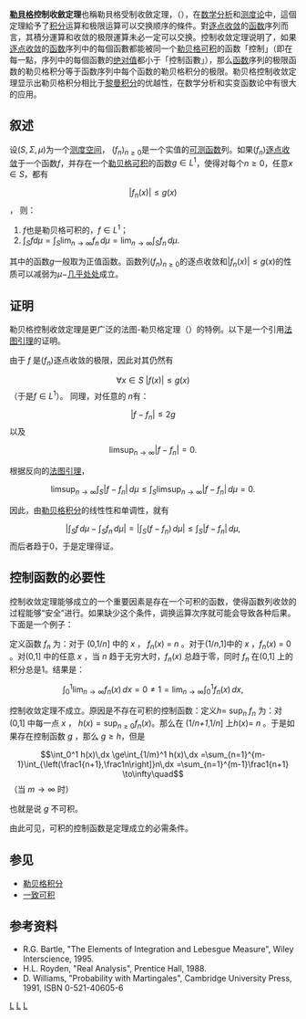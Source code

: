 {{NoteTA|G1=Math}}
'''[[勒貝格|勒貝格]]控制收斂定理'''也稱勒貝格受制收斂定理，（{{lang-en| Lebesgue's dominated convergence theorem}}），在[[数学分析|数学分析]]和[[测度论|测度论]]中，這個定理給予了[[积分|积分]]运算和极限运算可以交换顺序的條件。對[[逐点收敛|逐点收敛]]的[[函数|函数]]序列而言，其積分運算和收敛的极限運算未必一定可以交换。控制收敛定理说明了，如果[[逐点收敛|逐点收敛]]的[[函数|函数]]序列中的每個函數都能被同一个[[勒贝格积分|勒贝格可积]]的函数「控制」（即在每一點，序列中的每個函數的[[绝对值|绝对值]]都小于「控制函數」），那么[[函数|函数]]序列的极限函数的勒贝格积分等于函数序列中每个函数的勒贝格积分的极限。勒贝格控制收敛定理显示出勒贝格积分相比于[[黎曼积分|黎曼积分]]的优越性，在数学分析和实变函数论中有很大的应用。

==叙述==

设<math>\scriptstyle (S,\Sigma,\mu)</math>为一个[[测度空间|测度空间]]， <math>\scriptstyle (f_n)_{n \ge 0}</math>是一个实值的[[可测函数|可测函数]]列。如果<math>\scriptstyle (f_n)</math>[[逐点收敛|逐点收敛]]于一个函数<math>\scriptstyle f</math>，并存在一个[[勒贝格积分|勒贝格可积]]的函数<math>\scriptstyle g \in L^1</math>，使得对每个<math>\scriptstyle n \ge 0</math>，任意<math>\scriptstyle x \in S</math>，都有
:<math> |f_n(x)| \le g(x)</math>，
则：
#<math>\scriptstyle f</math>也是勒贝格可积的，<math>\scriptstyle f \in L^1</math>；
#<math>
 \int_S f d\mu = \int_S \lim_{n\to\infty} f_n\,d\mu=\lim_{n\to\infty}\int_S f_n\,d\mu.
</math>

其中的函数<math>\scriptstyle g</math>一般取为正值函数。函数列<math>\scriptstyle (f_n)_{n \ge 0}</math>的逐点收敛和<math> |f_n(x)| \le g(x)</math>的性质可以减弱为<math>\scriptstyle \mu -</math>[[几乎处处|几乎处处]]成立。

==证明==

勒贝格控制收敛定理是更广泛的法图-勒贝格定理（{{lang|en|Fatou–Lebesgue theorem}}）的特例。以下是一个引用[[法图引理|法图引理]]的证明。

由于 <math>\scriptstyle f</math> 是<math>\scriptstyle (f_n)</math>逐点收敛的极限，因此对其仍然有
:<math>\forall x \in S \ |f(x)| \le g(x)</math>（于是<math>\scriptstyle f \in L^1</math>）。
同理，对任意的 ''n''有：
:<math>|f-f_n|\le 2g</math> 以及
:<math>
\limsup_{n\to\infty}|f-f_n|=0.
</math>

根据反向的[[法图引理|法图引理]]，
:<math>
\limsup_{n\to\infty}\int_S|f-f_n|\,d\mu
\le\int_S\limsup_{n\to\infty}|f-f_n|\,d\mu=0.
</math>

因此，由[[勒贝格积分|勒贝格积分]]的线性性和单调性，就有
:<math>
\biggl|\int_Sf\,d\mu-\int_Sf_n\,d\mu\biggr|
=\biggl|\int_S(f-f_n)\,d\mu\biggr|
\le\int_S|f-f_n|\,d\mu,
</math>
而后者趋于0，于是定理得证。


==控制函数的必要性==

控制收敛定理能够成立的一个重要因素是存在一个可积的函数，使得函数列收敛的过程能够“安全”进行。如果缺少这个条件，调换运算次序就可能会导致各种后果。下面是一个例子：

定义函数 ''f''<sub>''n''</sub> 为：对于 (0,1/''n''] 中的 ''x'' ， ''f''<sub>''n''</sub>(''x'') = ''n'' 。对于(1/''n'',1]中的 ''x'' ，''f''<sub>''n''</sub>(''x'') = 0 。对(0,1] 中的任意 ''x'' ，当 ''n'' 趋于无穷大时，''f''<sub>''n''</sub>(''x'') 总趋于零，同时 ''f''<sub>''n''</sub> 在(0,1] 上的积分总是1。结果是：
:<math>
\int_0^1\lim_{n\to\infty} f_n(x)\,dx
=0\neq 1=\lim_{n\to\infty}\int_0^1 f_n(x)\,dx,
</math>

控制收敛定理不成立。原因是不存在可积的控制函数：定义''h''= sup<sub>''n''</sub> ''f''<sub>''n''</sub> 为：对(0,1] 中每一点 ''x'' ， <math>h(x) = \sup_{n \ge 0} f_n (x)</math>。那么在 (1/''n+1'',1/''n''] 上''h''(''x'')= ''n'' 。于是如果存在控制函数 ''g'' ，那么 <math>g \ge h</math>，但是 
:<math>
\int_0^1 h(x)\,dx
\ge\int_{1/m}^1 h(x)\,dx
=\sum_{n=1}^{m-1}\int_{\left(\frac1{n+1},\frac1n\right]}n\,dx
=\sum_{n=1}^{m-1}\frac1{n+1}
\to\infty\quad</math> （当 <math>m\to\infty</math> 时）

也就是说 ''g'' 不可积。

由此可见，可积的控制函数是定理成立的必需条件。

==参见==
*[[勒贝格积分|勒贝格积分]]
*[[一致可积|一致可积]]

==参考资料==
* R.G. Bartle, "The Elements of Integration and Lebesgue Measure", Wiley Interscience, 1995.
* H.L. Royden, "Real Analysis", Prentice Hall, 1988.
* D. Williams, "Probability with Martingales", Cambridge University Press, 1991, ISBN 0-521-40605-6



[[Category:数学分析|L]]
[[Category:测度论|L]]
[[Category:数学定理|L]]